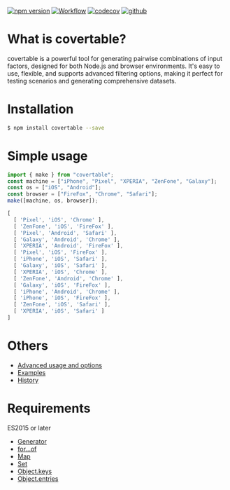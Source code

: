 [![npm version](https://badge.fury.io/js/covertable.svg)](https://badge.fury.io/js/covertable)
[![Workflow](https://github.com/walkframe/covertable/actions/workflows/typescript.yaml/badge.svg)](https://github.com/walkframe/covertable/actions/workflows/typescript.yaml)
[![codecov](https://codecov.io/gh/walkframe/covertable/branch/master/graph/badge.svg)](https://codecov.io/gh/walkframe/covertable)
[![github](https://img.shields.io/github/stars/walkframe/covertable)](https://github.com/walkframe/covertable)

# What is covertable?
covertable is a powerful tool for generating pairwise combinations of input factors, designed for both Node.js and browser environments. It's easy to use, flexible, and supports advanced filtering options, making it perfect for testing scenarios and generating comprehensive datasets.

# Installation

```sh
$ npm install covertable --save
```

# Simple usage

```javascript
import { make } from "covertable";
const machine = ["iPhone", "Pixel", "XPERIA", "ZenFone", "Galaxy"];
const os = ["iOS", "Android"];
const browser = ["FireFox", "Chrome", "Safari"];
make([machine, os, browser]);
```

```javascript
[
  [ 'Pixel', 'iOS', 'Chrome' ],
  [ 'ZenFone', 'iOS', 'FireFox' ],
  [ 'Pixel', 'Android', 'Safari' ],
  [ 'Galaxy', 'Android', 'Chrome' ],
  [ 'XPERIA', 'Android', 'FireFox' ],
  [ 'Pixel', 'iOS', 'FireFox' ],
  [ 'iPhone', 'iOS', 'Safari' ],
  [ 'Galaxy', 'iOS', 'Safari' ],
  [ 'XPERIA', 'iOS', 'Chrome' ],
  [ 'ZenFone', 'Android', 'Chrome' ],
  [ 'Galaxy', 'iOS', 'FireFox' ],
  [ 'iPhone', 'Android', 'Chrome' ],
  [ 'iPhone', 'iOS', 'FireFox' ],
  [ 'ZenFone', 'iOS', 'Safari' ],
  [ 'XPERIA', 'iOS', 'Safari' ]
]
```

# Others
- [Advanced usage and options](/covertable/advanced)
- [Examples](/covertable/Examples/pict-constraints)
- [History](/covertable/history)

# Requirements

ES2015 or later

- [Generator](https://developer.mozilla.org/en-US/docs/Web/JavaScript/Guide/Iterators_and_Generators)
- [for...of](https://developer.mozilla.org/en-US/docs/Web/JavaScript/Reference/Statements/for...of)
- [Map](https://developer.mozilla.org/en-US/docs/Web/JavaScript/Reference/Global_Objects/Map)
- [Set](https://developer.mozilla.org/en-US/docs/Web/JavaScript/Reference/Global_Objects/Set)
- [Object.keys](https://developer.mozilla.org/en-US/docs/Web/JavaScript/Reference/Global_Objects/Object/keys)
- [Object.entries](https://developer.mozilla.org/en-US/docs/Web/JavaScript/Reference/Global_Objects/Object/entries)

